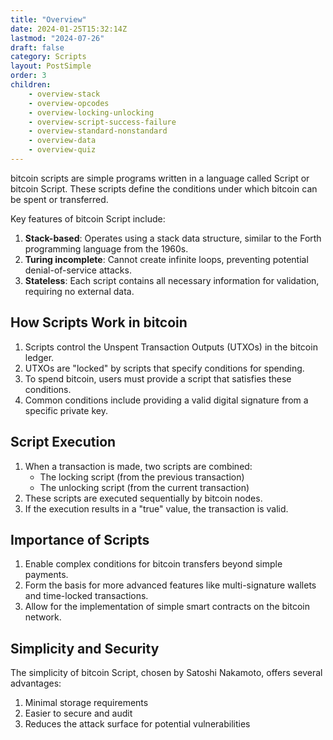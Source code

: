 ```yaml
---
title: "Overview"
date: 2024-01-25T15:32:14Z
lastmod: "2024-07-26"
draft: false
category: Scripts
layout: PostSimple
order: 3
children:
    - overview-stack
    - overview-opcodes
    - overview-locking-unlocking
    - overview-script-success-failure
    - overview-standard-nonstandard
    - overview-data
    - overview-quiz
---
```


bitcoin scripts are simple programs written in a language called Script or bitcoin Script. These scripts define the conditions under which bitcoin can be spent or transferred.

Key features of bitcoin Script include:

1. **Stack-based**: Operates using a stack data structure, similar to the Forth programming language from the 1960s.
2. **Turing incomplete**: Cannot create infinite loops, preventing potential denial-of-service attacks.
3. **Stateless**: Each script contains all necessary information for validation, requiring no external data.

## How Scripts Work in bitcoin

1. Scripts control the Unspent Transaction Outputs (UTXOs) in the bitcoin ledger.
2. UTXOs are "locked" by scripts that specify conditions for spending.
3. To spend bitcoin, users must provide a script that satisfies these conditions.
4. Common conditions include providing a valid digital signature from a specific private key.

## Script Execution

1. When a transaction is made, two scripts are combined:
    - The locking script (from the previous transaction)
    - The unlocking script (from the current transaction)
2. These scripts are executed sequentially by bitcoin nodes.
3. If the execution results in a "true" value, the transaction is valid.

## Importance of Scripts

1. Enable complex conditions for bitcoin transfers beyond simple payments.
2. Form the basis for more advanced features like multi-signature wallets and time-locked transactions.
3. Allow for the implementation of simple smart contracts on the bitcoin network.

## Simplicity and Security

The simplicity of bitcoin Script, chosen by Satoshi Nakamoto, offers several advantages:

1. Minimal storage requirements
2. Easier to secure and audit
3. Reduces the attack surface for potential vulnerabilities
